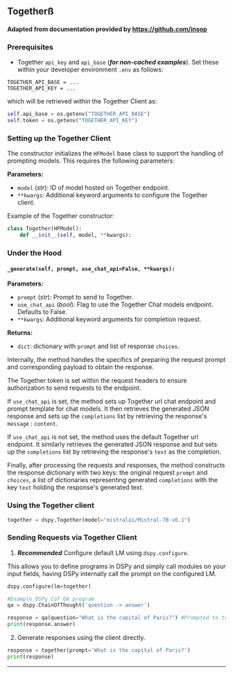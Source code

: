 
## Togetherß

#### Adapted from documentation provided by https://github.com/insop

### Prerequisites

- Together `api_key` and `api_base` (_**for non-cached examples**_).
Set these within your developer environment `.env` as follows:

```
TOGETHER_API_BASE = ...
TOGETHER_API_KEY = ...
```

which will be retrieved within the Together Client as:
```python
self.api_base = os.getenv("TOGETHER_API_BASE")
self.token = os.getenv("TOGETHER_API_KEY")
```

### Setting up the Together Client

The constructor initializes the `HFModel` base class to support the handling of prompting models. This requires the following parameters:

**Parameters:**
- `model` (_str_): ID of model hosted on Together endpoint.
- `**kwargs`: Additional keyword arguments to configure the Together client.

Example of the Together constructor:

```python
class Together(HFModel):
    def __init__(self, model, **kwargs):
```

### Under the Hood

#### `_generate(self, prompt, use_chat_api=False, **kwargs):`

**Parameters:**
- `prompt` (_str_): Prompt to send to Together.
- `use_chat_api` (_bool_): Flag to use the Together Chat models endpoint. Defaults to False.
- `**kwargs`: Additional keyword arguments for completion request.

**Returns:**
- `dict`: dictionary with `prompt` and list of response `choices`.

Internally, the method handles the specifics of preparing the request prompt and corresponding payload to obtain the response. 

The Together token is set within the request headers to ensure authorization to send requests to the endpoint. 

If `use_chat_api` is set, the method sets up Together url chat endpoint and prompt template for chat models. It then retrieves the generated JSON response and sets up the `completions` list by retrieving the response's `message` : `content`. 

If `use_chat_api` is not set, the method uses the default Together url endpoint. It similarly retrieves the generated JSON response and but sets up the `completions` list by retrieving the response's `text` as the completion.

Finally, after processing the requests and responses, the method constructs the response dictionary with two keys: the original request `prompt` and `choices`, a list of dictionaries representing generated `completions` with the key `text` holding the response's generated text.

### Using the Together client

```python
together = dspy.Together(model="mistralai/Mistral-7B-v0.1")
```

### Sending Requests via Together Client

1) _**Recommended**_ Configure default LM using `dspy.configure`.

This allows you to define programs in DSPy and simply call modules on your input fields, having DSPy internally call the prompt on the configured LM.

```python
dspy.configure(lm=together)

#Example DSPy CoT QA program
qa = dspy.ChainOfThought('question -> answer')

response = qa(question="What is the capital of Paris?") #Prompted to together
print(response.answer)
```

2) Generate responses using the client directly.

```python
response = together(prompt='What is the capital of Paris?')
print(response)
```

***

<AuthorDetails name="Arnav Singhvi"/>